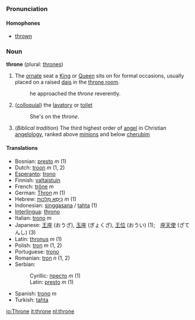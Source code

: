 ===Pronunciation===
====Homophones====
*[[thrown]]

===Noun===
'''throne''' (plural: [[thrones]])

#The [[ornate]] seat a [[King]] or [[Queen]] sits on for formal occasions, usually placed on a raised [[dais]] in the [[throne room]].
#:he approached the ''throne'' reverently.
#([[colloquial]]) the [[lavatory]] or [[toilet]]
#:She's on the ''throne''.
#(''Biblical tradition'') The third highest order of [[angel]] in Christian [[angelology]], ranked above [[minion]]s and below [[cherub]]im

====Translations====
*Bosnian: [[presto]] ''m'' (1)
*Dutch: [[troon]] ''m'' (1, 2)
*[[Esperanto]]: [[trono]]
*Finnish: [[valtaistuin]]
*French: [[trône]] ''m''
*German: [[Thron]] ''m'' (1)
*Hebrew: [[כיסא מלכות|כִּיסֵּא מַלְכוּת]] ''m'' (1)
*Indonesian: [[singgasana]] / [[tahta]] (1)
*[[Interlingua]]: [[throno]]
*Italian: [[trono]] ''m''
*Japanese: [[王座]] (おうざ), [[玉座]] (ぎょくざ), [[王位]] (おうい) (1);　[[座天使]] (ざてんし) (3)
*Latin: [[thronus]] ''m'' (1)
*Polish: [[tron]] ''m'' (1, 2)
*Portuguese: [[trono]]
*Romanian: [[tron]] ''n'' (1, 2)
*Serbian:
*:Cyrillic: [[престо]] ''m'' (1)
*:Latin: [[presto]] ''m'' (1)
*Spanish: [[trono]] ''m''
*Turkish: [[tahta]]

[[io:Throne]]
[[it:throne]]
[[nl:throne]]